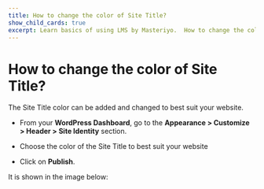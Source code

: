 ---
title: How to change the color of Site Title?
show_child_cards: true
excerpt: Learn basics of using LMS by Masteriyo.  How to change the color of Site Title.
---

#  How to change the color of Site Title?

The Site Title color can be added and changed to best suit your website.

- From your **WordPress Dashboard**, go to the **Appearance > Customize > Header > Site Identity** section.

- Choose the color of the Site Title to best suit your website

- Click on **Publish**.

It is shown in the image below:


